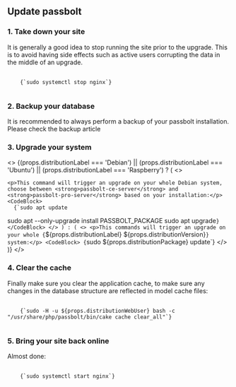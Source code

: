 
## Update passbolt

### 1. Take down your site
   It is generally a good idea to stop running the site prior to the upgrade. This is to avoid having side effects such as active users corrupting the data in the middle of an upgrade.

<pre className="prism-code language-bash">
  <code>
    {`sudo systemctl stop nginx`}
  </code>
</pre> 

### 2. Backup your database
It is recommended to always perform a backup of your passbolt installation. Please check the backup article

### 3. Upgrade your system

<>
{(props.distributionLabel === 'Debian') || (props.distributionLabel === 'Ubuntu') || (props.distributionLabel === 'Raspberry') ? (
  <>
      <AptMySQLWarning />

    <p>This command will trigger an upgrade on your whole Debian system, choose between <strong>passbolt-ce-server</strong> and <strong>passbolt-pro-server</strong> based on your installation:</p>
    <CodeBlock>
      {`sudo apt update
sudo apt --only-upgrade install PASSBOLT_PACKAGE
sudo apt upgrade`}
    </CodeBlock>
  </>
) : (
  <>
    <p>This commands will trigger an upgrade on your whole {`${props.distributionLabel} ${props.distributionVersion}`} system:</p>
    <CodeBlock>
      {`sudo ${props.distributionPackage} update`}
    </CodeBlock>
  </>
)}
    </>


### 4. Clear the cache
Finally make sure you clear the application cache, to make sure any changes in the database structure are reflected in model cache files:
<pre className="prism-code language-bash">
  <code>
    {`sudo -H -u ${props.distributionWebUser} bash -c "/usr/share/php/passbolt/bin/cake cache clear_all"`}
  </code>
</pre>

### 5. Bring your site back online
Almost done:
<pre className="prism-code language-bash">
  <code>
    {`sudo systemctl start nginx`}
  </code>
</pre> 